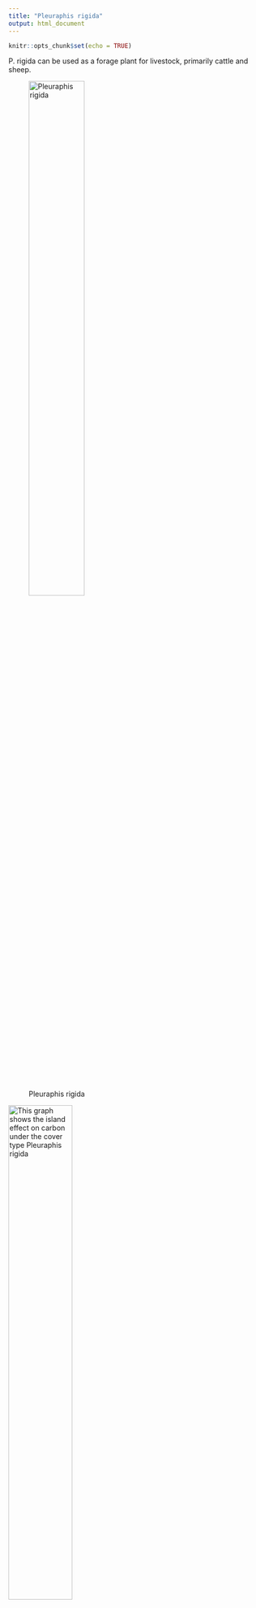 ```yaml
---
title: "Pleuraphis rigida"
output: html_document
---
```


```r
knitr::opts_chunk$set(echo = TRUE)
```

P. rigida can be used as a forage plant for livestock, primarily cattle and sheep.

![Pleuraphis rigida](rigida.jpg){#id .class width=51% height=51%}

![This graph shows the island effect on carbon under the cover type Pleuraphis rigida](INSPPLRI_mgCgsoil.png){#id .class width=50% height=50%}
![This graph shows the island effect on nitrogen under cover type Pleuraphis rigida](INSPPLRI_mgNgsoil.png){#id .class width=50% height=50%}